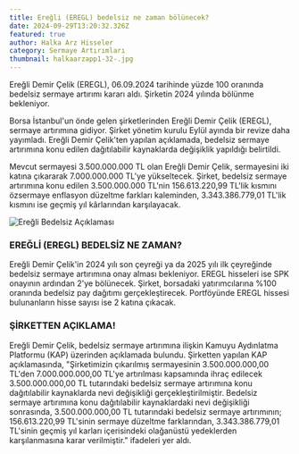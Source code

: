 ```yaml
---
title: Ereğli (EREGL) bedelsiz ne zaman bölünecek?
date: 2024-09-29T13:20:32.326Z
featured: true
author: Halka Arz Hisseler
category: Sermaye Artırımları
thumbnail: halkaarzapp1-32-.jpg
---
```

Ereğli Demir Çelik (EREGL), 06.09.2024 tarihinde yüzde 100 oranında bedelsiz sermaye artırımı kararı aldı. Şirketin 2024 yılında bölünme bekleniyor.

Borsa İstanbul'un önde gelen şirketlerinden Ereğli Demir Çelik (EREGL), sermaye artırımına gidiyor. Şirket yönetim kurulu Eylül ayında bir revize daha yayımladı. Ereğli Demir Çelik'ten yapılan açıklamada, bedelsiz sermaye artırımına konu edilen dağıtılabilir kaynaklarda değişiklik yapıldığı belirtildi.

Mevcut sermayesi 3.500.000.000 TL olan Ereğli Demir Çelik, sermayesini iki katına çıkararak 7.000.000.000 TL'ye yükseltecek. Şirket, bedelsiz sermaye artırımına konu edilen 3.500.000.000 TL'nin 156.613.220,99 TL'lik kısmını özsermaye enflasyon düzeltme farkları kaleminden, 3.343.386.779,01 TL'lik kısmını ise geçmiş yıl kârlarından karşılayacak.

![Ereğli Bedelsiz Açıklaması](eregl-bedelsiz2024eylül.jpg "Ereğli Bedelsiz Açıklaması")

### **EREĞLİ (EREGL) BEDELSİZ NE ZAMAN?**

Ereğli Demir Çelik'in 2024 yılı son çeyreği ya da 2025 yılı ilk çeyreğinde bedelsiz sermaye artırımına onay alması bekleniyor. EREGL hisseleri ise SPK onayının ardından 2'ye bölünecek. Şirket, borsadaki yatırımcılarına %100 oranında bedelsiz pay dağıtımı gerçekleştirecek. Portföyünde EREGL hissesi bulunanların hisse sayısı ise 2 katına çıkacak.

### **ŞİRKETTEN AÇIKLAMA!**

Ereğli Demir Çelik, bedelsiz sermaye artırımına ilişkin Kamuyu Aydınlatma Platformu (KAP) üzerinden açıklamada bulundu. Şirketten yapılan KAP açıklamasında, "Şirketimizin çıkarılmış sermayesinin 3.500.000.000,00 TL'den 7.000.000.000,00 TL'ye artırılması kapsamında ihraç edilecek 3.500.000.000,00 TL tutarındaki bedelsiz sermaye artırımına konu dağıtılabilir kaynaklarda nevi değişikliği gerçekleştirilmiştir. Bedelsiz sermaye artırımına konu dağıtılabilir kaynaklardaki nevi değişikliği sonrasında, 3.500.000.000,00 TL tutarındaki bedelsiz sermaye artırımının; 156.613.220,99 TL'sinin sermaye düzeltme farklarından, 3.343.386.779,01 TL'sinin geçmiş yıl karları içerisindeki olağanüstü yedeklerden karşılanmasına karar verilmiştir." ifadeleri yer aldı.